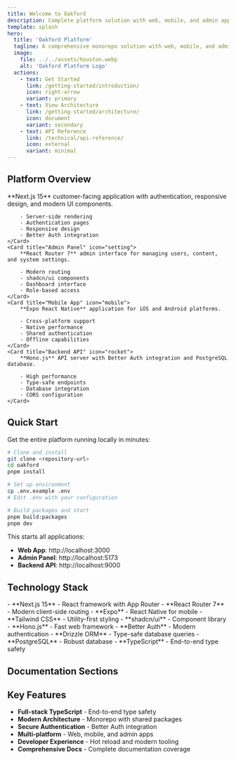 ```yaml
---
title: Welcome to Oakford
description: Complete platform solution with web, mobile, and admin applications built for modern businesses.
template: splash
hero:
  title: 'Oakford Platform'
  tagline: A comprehensive monorepo solution with web, mobile, and admin applications built for modern businesses
  image:
    file: ../../assets/houston.webp
    alt: 'Oakford Platform Logo'
  actions:
    - text: Get Started
      link: /getting-started/introduction/
      icon: right-arrow
      variant: primary
    - text: View Architecture
      link: /getting-started/architecture/
      icon: document
      variant: secondary
    - text: API Reference
      link: /technical/api-reference/
      icon: external
      variant: minimal
---
```



## Platform Overview

<CardGrid stagger>
	<Card title="Web Application" icon="laptop">
		**Next.js 15** customer-facing application with authentication, responsive design, and modern UI components.
		
		- Server-side rendering
		- Authentication pages
		- Responsive design
		- Better Auth integration
	</Card>
	<Card title="Admin Panel" icon="setting">
		**React Router 7** admin interface for managing users, content, and system settings.
		
		- Modern routing
		- shadcn/ui components
		- Dashboard interface
		- Role-based access
	</Card>
	<Card title="Mobile App" icon="mobile">
		**Expo React Native** application for iOS and Android platforms.
		
		- Cross-platform support
		- Native performance
		- Shared authentication
		- Offline capabilities
	</Card>
	<Card title="Backend API" icon="rocket">
		**Hono.js** API server with Better Auth integration and PostgreSQL database.
		
		- High performance
		- Type-safe endpoints
		- Database integration
		- CORS configuration
	</Card>
</CardGrid>

## Quick Start

Get the entire platform running locally in minutes:

```bash
# Clone and install
git clone <repository-url>
cd oakford
pnpm install

# Set up environment
cp .env.example .env
# Edit .env with your configuration

# Build packages and start
pnpm build:packages
pnpm dev
```

This starts all applications:
- **Web App**: http://localhost:3000
- **Admin Panel**: http://localhost:5173
- **Backend API**: http://localhost:9000

## Technology Stack

<CardGrid>
	<Card title="Frontend Technologies" icon="puzzle">
		- **Next.js 15** - React framework with App Router
		- **React Router 7** - Modern client-side routing
		- **Expo** - React Native for mobile
		- **Tailwind CSS** - Utility-first styling
		- **shadcn/ui** - Component library
	</Card>
	<Card title="Backend Technologies" icon="server">
		- **Hono.js** - Fast web framework
		- **Better Auth** - Modern authentication
		- **Drizzle ORM** - Type-safe database queries
		- **PostgreSQL** - Robust database
		- **TypeScript** - End-to-end type safety
	</Card>
</CardGrid>

## Documentation Sections

<CardGrid>
	<LinkCard
		title="User Guide"
		description="Learn how to use the web and mobile applications"
		href="/user-guide/web-app/"
	/>
	<LinkCard
		title="Admin Guide"
		description="Comprehensive admin panel documentation"
		href="/admin-guide/admin-panel/"
	/>
	<LinkCard
		title="API Reference"
		description="Complete API documentation with examples"
		href="/technical/api-reference/"
	/>
	<LinkCard
		title="Development Guide"
		description="Technical documentation for developers"
		href="/technical/development/"
	/>
</CardGrid>

## Key Features

- <Icon name="approve-check" color="green" /> **Full-stack TypeScript** - End-to-end type safety
- <Icon name="rocket" color="blue" /> **Modern Architecture** - Monorepo with shared packages
- <Icon name="shield" color="orange" /> **Secure Authentication** - Better Auth integration
- <Icon name="mobile" color="purple" /> **Multi-platform** - Web, mobile, and admin apps
- <Icon name="setting" color="gray" /> **Developer Experience** - Hot reload and modern tooling
- <Icon name="document" color="green" /> **Comprehensive Docs** - Complete documentation coverage
